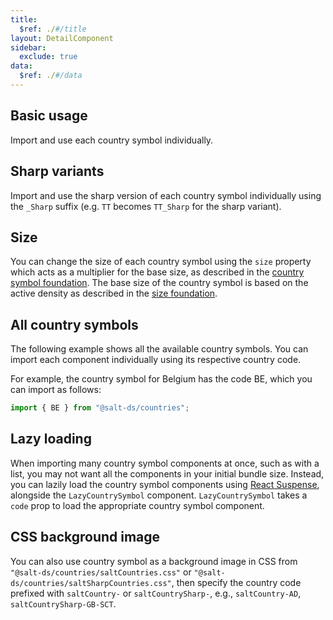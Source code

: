 ```yaml
---
title:
  $ref: ./#/title
layout: DetailComponent
sidebar:
  exclude: true
data:
  $ref: ./#/data
---
```


## Basic usage

Import and use each country symbol individually.

<LivePreview componentName="country-symbol" exampleName="BasicUsage" />

## Sharp variants

Import and use the sharp version of each country symbol individually using the `_Sharp` suffix (e.g. `TT` becomes `TT_Sharp` for the sharp variant).

<LivePreview componentName="country-symbol" exampleName="SharpVariants" />

## Size

You can change the size of each country symbol using the `size` property which acts as a multiplier for the base size, as described in the [country symbol foundation](/salt/foundations/iconography/country-symbols). The base size of the country symbol is based on the active density as described in the [size foundation](/salt/foundations/size).

<LivePreview componentName="country-symbol" exampleName="Size" />

## All country symbols

The following example shows all the available country symbols. You can import each component individually using its respective country code.

For example, the country symbol for Belgium has the code BE, which you can import as follows:

```jsx
import { BE } from "@salt-ds/countries";
```

<LivePreview componentName="country-symbol" exampleName="AllCountrySymbols" />

## Lazy loading

When importing many country symbol components at once, such as with a list, you may not want all the components in your initial bundle size. Instead, you can lazily load the country symbol components using [React Suspense](https://react.dev/reference/react/Suspense), alongside the `LazyCountrySymbol` component. `LazyCountrySymbol` takes a `code` prop to load the appropriate country symbol component.

<LivePreview componentName="country-symbol" exampleName="LazyLoading" />

## CSS background image

You can also use country symbol as a background image in CSS from `"@salt-ds/countries/saltCountries.css"` or `"@salt-ds/countries/saltSharpCountries.css"`, then specify the country code prefixed with `saltCountry-` or `saltCountrySharp-`, e.g., `saltCountry-AD`, `saltCountrySharp-GB-SCT`.

<LivePreview componentName="country-symbol" exampleName="CssBackgroundImage" />
